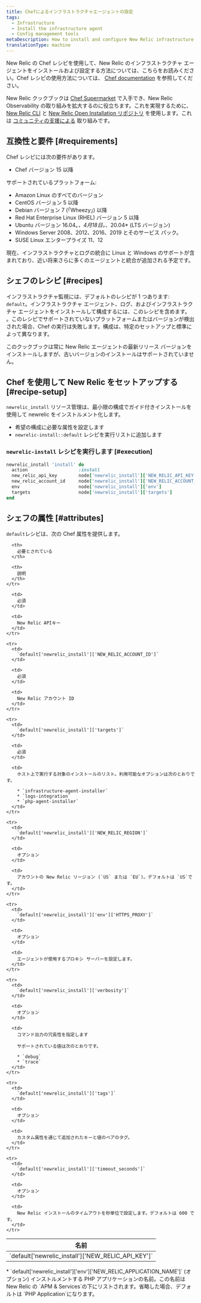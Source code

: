 ```yaml
---
title: Chefによるインフラストラクチャエージェントの設定
tags:
  - Infrastructure
  - Install the infrastructure agent
  - Config management tools
metaDescription: How to install and configure New Relic infrastructure monitoring using Chef.
translationType: machine
---
```


New Relic の Chef レシピを使用して、New Relic のインフラストラクチャ エージェントをインストールおよび設定する方法については、こちらをお読みください。Chef レシピの使用方法については、 [Chef documentation](https://www.chef.io/solutions/infrastructure-automation/) を参照してください。

New Relic クックブックは [Chef Supermarket](https://supermarket.chef.io/cookbooks/newrelic-install) で入手でき、New Relic Observability の取り組みを拡大するのに役立ちます。これを実現するために、 [New Relic CLI](https://github.com/newrelic/newrelic-cli) と [New Relic Open Installation リポジトリ](https://github.com/newrelic/open-install-library) を使用します。これは [コミュニティの支援による](https://github.com/newrelic/chef-install) 取り組みです。

## 互換性と要件 [#requirements]

Chef レシピには次の要件があります。

* Chef バージョン 15 以降

サポートされているプラットフォーム:

* Amazon Linux のすべてのバージョン
* CentOS バージョン 5 以降
* Debian バージョン 7 (「Wheezy」) 以降
* Red Hat Enterprise Linux (RHEL) バージョン 5 以降
* Ubuntu バージョン 16.04。_、4月18日。_、20.04\* (LTS バージョン)
* Windows Server 2008、2012、2016、2019 とそのサービス パック。
* SUSE Linux エンタープライズ 11、12

現在、インフラストラクチャとログの統合に Linux と Windows のサポートが含まれており、近い将来さらに多くのエージェントと統合が追加される予定です。

## シェフのレシピ [#recipes]

インフラストラクチャ監視には、デフォルトのレシピが 1 つあります: `default`。インフラストラクチャ エージェント、ログ、およびインフラストラクチャ エージェントをインストールして構成するには、このレシピを含めます。 <InlinePopover type="apm"/>。このレシピでサポートされていないプラットフォームまたはバージョンが検出された場合、Chef の実行は失敗します。構成は、特定のセットアップと標準によって異なります。

<Callout variant="important">
  このクックブックは常に New Relic エージェントの最新リリース バージョンをインストールしますが、古いバージョンのインストールはサポートされていません。
</Callout>

## Chef を使用して New Relic をセットアップする [#recipe-setup]

`newrelic_install` リソース管理は、最小限の構成でガイド付きインストールを使用して newrelic をインストルメント化します。

* 希望の構成に必要な属性を設定します
* `newrelic-install::default` レシピを実行リストに追加します

### `newrelic-install` レシピを実行します [#execution]

```ruby
newrelic_install 'install' do
  action                   :install
  new_relic_api_key        node['newrelic_install']['NEW_RELIC_API_KEY']
  new_relic_account_id     node['newrelic_install']['NEW_RELIC_ACCOUNT_ID']
  env                      node['newrelic_install']['env']
  targets                  node['newrelic_install']['targets']
end
```

## シェフの属性 [#attributes]

`default`レシピは、次の Chef 属性を提供します。

<table>
  <thead>
    <tr>
      <th style={{ width: "300px" }}>
        名前
      </th>

      <th>
        必要とされている
      </th>

      <th>
        説明
      </th>
    </tr>
  </thead>

  <tbody>
    <tr>
      <td>
        `default['newrelic_install']['NEW_RELIC_API_KEY']`
      </td>

      <td>
        必須
      </td>

      <td>
        New Relic APIキー
      </td>
    </tr>

    <tr>
      <td>
        `default['newrelic_install']['NEW_RELIC_ACCOUNT_ID']`
      </td>

      <td>
        必須
      </td>

      <td>
        New Relic アカウント ID
      </td>
    </tr>

    <tr>
      <td>
        `default['newrelic_install']['targets']`
      </td>

      <td>
        必須
      </td>

      <td>
        ホスト上で実行する対象のインストールのリスト。利用可能なオプションは次のとおりです。

        * `infrastructure-agent-installer`
        * `logs-integration`
        * `php-agent-installer`
      </td>
    </tr>

    <tr>
      <td>
        `default['newrelic_install']['NEW_RELIC_REGION']`
      </td>

      <td>
        オプション
      </td>

      <td>
        アカウントの New Relic リージョン (`US` または `EU`)。デフォルトは `US`です。
      </td>
    </tr>

    <tr>
      <td>
        `default['newrelic_install']['env']['HTTPS_PROXY']`
      </td>

      <td>
        オプション
      </td>

      <td>
        エージェントが使用するプロキシ サーバーを設定します。
      </td>
    </tr>

    <tr>
      <td>
        `default['newrelic_install']['verbosity']`
      </td>

      <td>
        オプション
      </td>

      <td>
        コマンド出力の冗長性を指定します

        サポートされている値は次のとおりです。

        * `debug`
        * `trace`
      </td>
    </tr>

    <tr>
      <td>
        `default['newrelic_install']['tags']`
      </td>

      <td>
        オプション
      </td>

      <td>
        カスタム属性を通じて追加されたキーと値のペアのタグ。
      </td>
    </tr>

    <tr>
      <td>
        `default['newrelic_install']['timeout_seconds']`
      </td>

      <td>
        オプション
      </td>

      <td>
        New Relic インストールのタイムアウトを秒単位で設定します。デフォルトは 600 です。
      </td>
    </tr>
  </tbody>
</table>

<CollapserGroup>
  <Collapser
    id="environment-vars"
    title="PHPエージェント"
  >
    * `default['newrelic_install']['env']['NEW_RELIC_APPLICATION_NAME']` (オプション) インストルメントする PHP アプリケーションの名前。この名前は New Relic の `APM & Services`の下にリストされます。省略した場合、デフォルトは `PHP Application`になります。
  </Collapser>
</CollapserGroup>